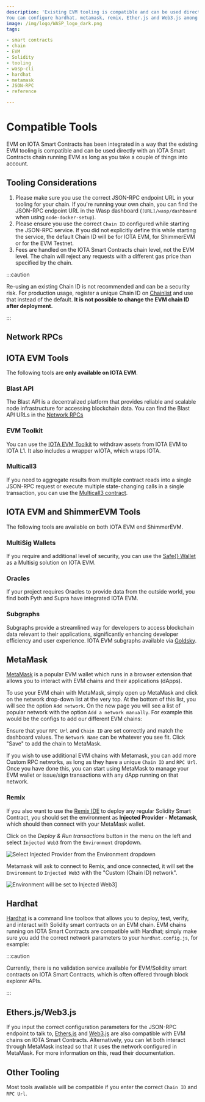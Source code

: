 ```yaml
---
description: 'Existing EVM tooling is compatible and can be used directly with an IOTA Smart Contracts chain running EVM.
You can configure hardhat, metamask, remix, Ether.js and Web3.js among others.'
image: /img/logo/WASP_logo_dark.png
tags:

- smart contracts
- chain
- EVM
- Solidity
- tooling
- wasp-cli
- hardhat
- metamask
- JSON-RPC
- reference

---
```



# Compatible Tools

EVM on IOTA Smart Contracts has been integrated in a way that the existing EVM tooling is compatible and can be used
directly with an IOTA Smart Contracts chain running EVM as long as you take a couple of things into account.

## Tooling Considerations

1. Please make sure you use the correct JSON-RPC endpoint URL in your tooling for your chain. If you're running your own chain, you can find the JSON-RPC
   endpoint URL in the Wasp dashboard (`[URL]/wasp/dashboard` when using `node-docker-setup`).
2. Please ensure you use the correct `Chain ID` configured while starting the JSON-RPC service. If you did not explicitly define this while starting the service, the default Chain ID will be <ChainId url='https://json-rpc.evm.iotaledger.net'/>
   for IOTA EVM, <ChainId url='https://json-rpc.evm.shimmer.network'/>
   for ShimmerEVM or <ChainId url='https://json-rpc.evm.testnet.shimmer.network' /> for the EVM Testnet.
3. Fees are handled on the IOTA Smart Contracts chain level, not the EVM level. The chain will reject any requests with a different gas price than specified by the chain.

:::caution

Re-using an existing Chain ID is not recommended and can be a security risk. For production usage, register a unique Chain
ID on [Chainlist](https://chainlist.org/) and use that instead of the default. **It is not possible to change the EVM
chain ID after deployment.**

:::

## Network RPCs

<Tabs groupId="network" queryString>
    <TabItem value="iota" label="IOTA EVM">
        <AddToMetaMaskButton {...Networks['iota']} />
        <NetworkInfo.Evm {...Networks['iota']} />
    </TabItem>
    <TabItem value="iota_testnet" label="IOTA EVM Testnet">
        <AddToMetaMaskButton {...Networks['iota_testnet']} />
        <NetworkInfo.Evm {...Networks['iota_testnet']} />
    </TabItem>
    <TabItem value="shimmer" label="ShimmerEVM">
        <AddToMetaMaskButton {...Networks['shimmer']} />
        <NetworkInfo.Evm {...Networks['shimmer']} />
    </TabItem>
    <TabItem value="shimmer_testnet" label="ShimmerEVM Testnet">
        <AddToMetaMaskButton {...Networks['shimmer_testnet']} />
        <NetworkInfo.Evm {...Networks['shimmer_testnet']} />
    </TabItem>
</Tabs>

## IOTA EVM Tools

The following tools are **only available on IOTA EVM**.

### Blast API

The Blast API is a decentralized platform that provides reliable and scalable node infrastructure
for accessing blockchain data. You can find the Blast API URLs in the [Network RPCs](#network-rpcs)

### EVM Toolkit

You can use the [IOTA EVM Toolkit](https://evm-toolkit.evm.iotaledger.net) to withdraw assets from IOTA EVM to IOTA L1.
It also includes a wrapper wIOTA, which wraps IOTA.

### Multicall3

If you need to aggregate results from multiple contract reads into a single JSON-RPC request or execute multiple
state-changing calls in a single transaction, you can use the [Multicall3 contract](https://explorer.evm.iota.org/address/0xcA11bde05977b3631167028862bE2a173976CA11?tab=contract).

## IOTA EVM and ShimmerEVM Tools

The following tools are available on both IOTA EVM end ShimmerEVM.

### MultiSig Wallets

If you require and additional level of security, you can use the [Safe{} Wallet](https://safe.iotaledger.net/) as a
Multisig solution on IOTA EVM.

### Oracles

If your project requires Oracles to provide data from the outside world, you find both Pyth and Supra have integrated IOTA EVM.

<OraclesContractData />

### Subgraphs

Subgraphs provide a streamlined way for developers to access blockchain data relevant to their applications,
significantly enhancing developer efficiency and user experience. IOTA EVM subgraphs available via [Goldsky](https://goldsky.com).

## MetaMask

[MetaMask](https://metamask.io/) is a popular EVM wallet which runs in a browser extension that allows you to
interact with EVM chains and their applications (dApps).

To use your EVM chain with MetaMask, simply open up MetaMask and click on the network drop-down list at the very top. At
the bottom of this list, you will see the option `Add network`. On the new page you will see a list of popular network with the option `Add a network manually`.
For example this would be the configs to add our different EVM chains:

<Tabs groupId="network" queryString>
    <TabItem value="iota" label="IOTA EVM">
        <AddToMetaMaskButton {...Networks['iota']} />
        <NetworkInfo.Evm {...Networks['iota']} />
    </TabItem>
    <TabItem value="iota_testnet" label="IOTA EVM Testnet">
        <AddToMetaMaskButton {...Networks['iota_testnet']} />
        <NetworkInfo.Evm {...Networks['iota_testnet']} />
    </TabItem>
    <TabItem value="shimmer" label="ShimmerEVM">
        <AddToMetaMaskButton {...Networks['shimmer']} />
        <NetworkInfo.Evm {...Networks['shimmer']} />
    </TabItem>
    <TabItem value="shimmer_testnet" label="ShimmerEVM Testnet">
        <AddToMetaMaskButton {...Networks['shimmer_testnet']} />
        <NetworkInfo.Evm {...Networks['shimmer_testnet']} />
    </TabItem>
</Tabs>

Ensure that your `RPC Url` and `Chain ID` are set correctly and match the dashboard values. The `Network Name` can be
whatever you see fit. Click "Save" to add the chain to MetaMask.

If you wish to use additional EVM chains with Metamask, you can add more Custom RPC networks, as long as they have a
unique `Chain ID` and `RPC Url`. Once you have done this, you can start using MetaMask to manage your EVM wallet or
issue/sign transactions with any dApp running on that network.

### Remix

If you also want to use the [Remix IDE](https://remix.ethereum.org/) to deploy any regular Solidity Smart Contract, you
should set the environment as **Injected Provider - Metamask**, which should then connect with your MetaMask wallet.

Click on the _Deploy & Run transactions_ button in the menu on the left and select `Injected Web3` from
the `Environment` dropdown.

![Select Injected Provider from the Environment dropdown](/img/iota-evm/evm/remix-injected-provider-metamask.png)

<DeployAdmonition />

Metamask will ask to connect to Remix, and once connected, it will set the `Environment` to `Injected Web3` with
the "Custom (Chain ID) network".

![Environment will be set to Injected Web3](/img/iota-evm/evm/remix-injected-provider-set.png)]

## Hardhat

[Hardhat](https://hardhat.org/) is a command line toolbox that allows you to deploy, test, verify, and interact with
Solidity smart contracts on an EVM chain. EVM chains running on IOTA Smart Contracts are compatible with Hardhat; simply
make sure you add the correct network parameters to your `hardhat.config.js`, for example:

<HardhatConfig />

<DeployAdmonition />

:::caution

Currently, there is no validation service available for EVM/Solidity smart contracts on IOTA Smart Contracts, which is
often offered through block explorer APIs.

:::

## Ethers.js/Web3.js

If you input the correct configuration parameters for the JSON-RPC endpoint to talk to,
[Ethers.js](https://docs.ethers.io/) and [Web3.js](https://web3js.readthedocs.io/) are also compatible with EVM chains on IOTA Smart Contracts.
Alternatively, you can let both interact through MetaMask instead so that it uses the
network configured in MetaMask. For more information on this, read their documentation.

## Other Tooling

Most tools available will be compatible if you enter the correct `Chain ID` and `RPC Url`.
